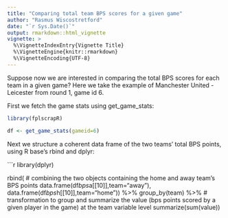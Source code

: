 ```yaml
---
title: "Comparing total team BPS scores for a given game"
author: "Rasmus Wiscostretford"
date: "`r Sys.Date()`"
output: rmarkdown::html_vignette
vignette: >
  %\VignetteIndexEntry{Vignette Title}
  %\VignetteEngine{knitr::rmarkdown}
  %\VignetteEncoding{UTF-8}
---
```


Suppose now we are interested in comparing the total BPS scores for each team in a given game? Here we take the example of Manchester United - Leicester from round 1, game id 6.

First we fetch the game stats using get_game_stats:

```r

library(fplscrapR)

df <- get_game_stats(gameid=6)
```

Next we structure a coherent data frame of the two teams' total BPS points, using R base's rbind and dplyr:

```r

library(dplyr)

rbind( # combining the two objects containing the home and away team's BPS points
  data.frame(df$bps$a[[10]],team="away"),
  data.frame(df$bps$h[[10]],team="home")) %>% 
  group_by(team) %>% # transformation to group and summarize the value (bps points scored by a given player in the game) at the team variable level
  summarize(sum(value))
